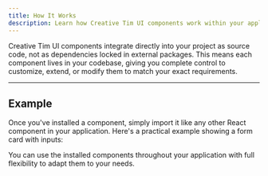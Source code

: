 ```yaml
---
title: How It Works
description: Learn how Creative Tim UI components work within your application.
---
```


Creative Tim UI components integrate directly into your project as source code, not as dependencies locked in external packages. This means each component lives in your codebase, giving you complete control to customize, extend, or modify them to match your exact requirements.

---

## Example

Once you've installed a component, simply import it like any other React component in your application. Here's a practical example showing a form card with inputs:

<ComponentPreview
  name="form-card-demo"
  title="Form Card Example"
  defaultTab="code"
  description="A card component with form inputs for user registration."
/>

You can use the installed components throughout your application with full flexibility to adapt them to your needs.
